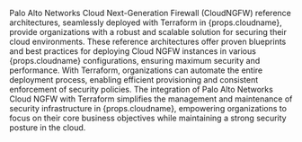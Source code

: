 <span>Palo Alto Networks Cloud Next-Generation Firewall (CloudNGFW) reference
architectures, seamlessly deployed with Terraform in {props.cloudname}, provide
organizations with a robust and scalable solution for securing their cloud
environments. These reference architectures offer proven blueprints and best practices
for deploying Cloud NGFW instances in various {props.cloudname} configurations,
ensuring maximum security and performance. With Terraform,
organizations can automate the entire deployment process, enabling efficient
provisioning and consistent enforcement of security policies. The integration of
Palo Alto Networks Cloud NGFW with Terraform simplifies the management and
maintenance of security infrastructure in {props.cloudname}, empowering
organizations to focus on their core business objectives while maintaining a
strong security posture in the cloud.</span>
<br/>
<br/>